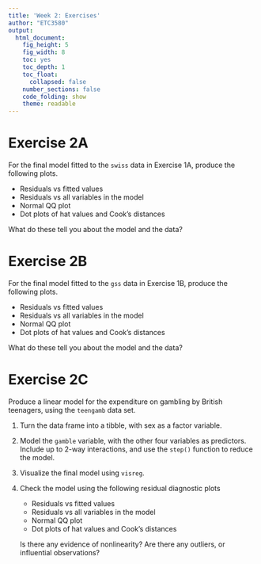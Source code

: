 ```yaml
---
title: 'Week 2: Exercises'
author: "ETC3580"
output:
  html_document:
    fig_height: 5
    fig_width: 8
    toc: yes
    toc_depth: 1
    toc_float:
      collapsed: false
    number_sections: false
    code_folding: show
    theme: readable
---
```


# Exercise 2A

For the final model fitted to the `swiss` data in Exercise 1A, produce the following plots.

  * Residuals vs fitted values
  * Residuals vs all variables in the model
  * Normal QQ plot
  * Dot plots of hat values and Cook's distances

What do these tell you about the model and the data?

# Exercise 2B

For the final model fitted to the `gss` data in Exercise 1B, produce the following plots.

  * Residuals vs fitted values
  * Residuals vs all variables in the model
  * Normal QQ plot
  * Dot plots of hat values and Cook's distances

What do these tell you about the model and the data?

# Exercise 2C

Produce a linear model for the expenditure on gambling by British teenagers, using the `teengamb` data set.

1. Turn the data frame into a tibble, with sex as a factor variable.
2. Model the `gamble` variable, with the other four variables as predictors. Include up to 2-way interactions, and use the `step()` function to reduce the model.
3. Visualize the final model using `visreg`.
4. Check the model using the following residual diagnostic plots

    - Residuals vs fitted values
    - Residuals vs all variables in the model
    - Normal QQ plot
    - Dot plots of hat values and Cook's distances

    Is there any evidence of nonlinearity? Are there any outliers, or influential observations?
